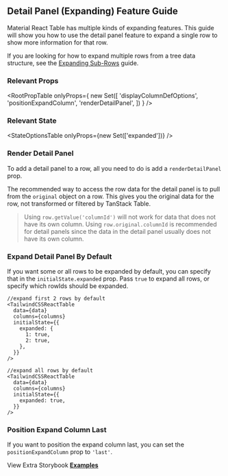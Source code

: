 
<Head>
  <title>
    {'Detail Panel Expanding Feature Guide - Material React Table Docs'}
  </title>
  <meta
    name="description"
    content="How to add expanding detail panels to each row in Material React Table"
  />
</Head>

## Detail Panel (Expanding) Feature Guide

Material React Table has multiple kinds of expanding features. This guide will show you how to use the detail panel feature to expand a single row to show more information for that row.

If you are looking for how to expand multiple rows from a tree data structure, see the [Expanding Sub-Rows](/docs/guides/expanding-sub-rows) guide.

### Relevant Props

<RootPropTable
  onlyProps={
    new Set([
      'displayColumnDefOptions',
      'positionExpandColumn',
      'renderDetailPanel',
    ])
  }
/>

### Relevant State

<StateOptionsTable onlyProps={new Set(['expanded'])} />

### Render Detail Panel

To add a detail panel to a row, all you need to do is add a `renderDetailPanel` prop.

The recommended way to access the row data for the detail panel is to pull from the `original` object on a row. This gives you the original data for the row, not transformed or filtered by TanStack Table.

> Using `row.getValue('columnId')` will not work for data that does not have its own column. Using `row.original.columnId` is recommended for detail panels since the data in the detail panel usually does not have its own column.

<Example />

### Expand Detail Panel By Default

If you want some or all rows to be expanded by default, you can specify that in the `initialState.expanded` prop. Pass `true` to expand all rows, or specify which rowIds should be expanded.

```tsx
//expand first 2 rows by default
<TailwindCSSReactTable
  data={data}
  columns={columns}
  initialState={{
    expanded: {
      1: true,
      2: true,
    },
  }}
/>
```

```tsx
//expand all rows by default
<TailwindCSSReactTable
  data={data}
  columns={columns}
  initialState={{
    expanded: true,
  }}
/>
```

### Position Expand Column Last

If you want to position the expand column last, you can set the `positionExpandColumn` prop to `'last'`.

<AlternateExample />

View Extra Storybook **[Examples](https://www.tailwindcss-react-table.dev/?path=/story/features-detail-panel-examples-)**
